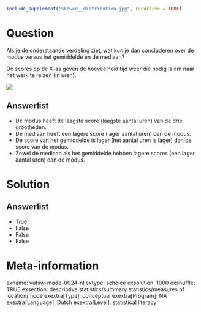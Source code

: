```r
include_supplement("Skewed__distribution.jpg", recursive = TRUE)
```

Question
========
Als je de onderstaande verdeling ziet, wat kun je dan concluderen over
de modus versus het gemiddelde en de mediaan?  
  
De scores op de X-as geven de hoeveelheid tijd weer die nodig is om naar
het werk te reizen (in uren).  
  
  
![](Skewed__distribution.jpg)

Answerlist
----------
* De modus heeft de laagste score (laagste aantal uren) van de drie
  grootheden.
* De mediaan heeft een lagere score (lager aantal uren) dan de modus.
* De score van het gemiddelde is lager (het aantal uren is lager) dan de
  score van de modus.
* Zowel de mediaan als het gemiddelde hebben lagere scores (een lager
  aantal uren) dan de modus.

Solution
========










Answerlist
----------
* True
* False
* False
* False

Meta-information
================
exname: vufsw-mode-0024-nl
extype: schoice
exsolution: 1000
exshuffle: TRUE
exsection: descriptive statistics/summary statistics/measures of location/mode
exextra[Type]: conceptual
exextra[Program]: NA
exextra[Language]: Dutch
exextra[Level]: statistical literacy

